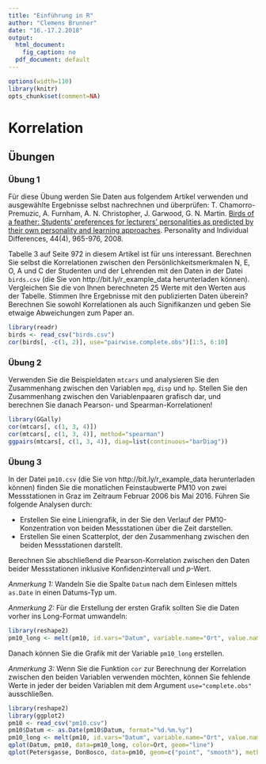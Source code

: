 ```yaml
---
title: "Einführung in R"
author: "Clemens Brunner"
date: "16.-17.2.2018"
output:
  html_document:
    fig_caption: no
  pdf_document: default
---
```


```r
options(width=110)
library(knitr)
opts_chunk$set(comment=NA)
```

# Korrelation

## Übungen
### Übung 1
Für diese Übung werden Sie Daten aus folgendem Artikel verwenden und ausgewählte Ergebnisse selbst nachrechnen und überprüfen: T. Chamorro-Premuzic, A. Furnham, A. N. Christopher, J. Garwood, G. N. Martin. [Birds of a feather: Students' preferences for lecturers' personalities as predicted by their own personality and learning approaches](http://dx.doi.org/10.1016/j.paid.2007.10.032). Personality and Individual Differences, 44(4), 965-976, 2008.

Tabelle 3 auf Seite 972 in diesem Artikel ist für uns interessant. Berechnen Sie selbst die Korrelationen zwischen den Persönlichkeitsmerkmalen N, E, O, A und C der Studenten und der Lehrenden mit den Daten in der Datei `birds.csv` (die Sie von http://bit.ly/r_example_data herunterladen können). Vergleichen Sie die von Ihnen berechneten 25 Werte mit den Werten aus der Tabelle. Stimmen Ihre Ergebnisse mit den publizierten Daten überein? Berechnen Sie sowohl Korrelationen als auch Signifikanzen und geben Sie etwaige Abweichungen zum Paper an.

```r
library(readr)
birds <- read_csv("birds.csv")
cor(birds[, -c(1, 2)], use="pairwise.complete.obs")[1:5, 6:10]
```


### Übung 2
Verwenden Sie die Beispieldaten `mtcars` und analysieren Sie den Zusammenhang zwischen den Variablen `mpg`, `disp` und `hp`. Stellen Sie den Zusammenhang zwischen den Variablenpaaren grafisch dar, und berechnen Sie danach Pearson- und Spearman-Korrelationen!

```r
library(GGally)
cor(mtcars[, c(1, 3, 4)])
cor(mtcars[, c(1, 3, 4)], method="spearman")
ggpairs(mtcars[, c(1, 3, 4)], diag=list(continuous="barDiag"))
```


### Übung 3
In der Datei `pm10.csv` (die Sie von http://bit.ly/r_example_data herunterladen können) finden Sie die monatlichen Feinstaubwerte PM10 von zwei Messstationen in Graz im Zeitraum Februar 2006 bis Mai 2016. Führen Sie folgende Analysen durch:

- Erstellen Sie eine Liniengrafik, in der Sie den Verlauf der PM10-Konzentration von beiden Messstationen über die Zeit darstellen.
- Erstellen Sie einen Scatterplot, der den Zusammenhang zwischen den beiden Messstationen darstellt.

Berechnen Sie abschließend die Pearson-Korrelation zwischen den Daten beider Messstationen inklusive Konfidenzintervall und $p$-Wert.

*Anmerkung 1:* Wandeln Sie die Spalte `Datum` nach dem Einlesen mittels `as.Date` in einen Datums-Typ um.

*Anmerkung 2:* Für die Erstellung der ersten Grafik sollten Sie die Daten vorher ins Long-Format umwandeln:

```r
library(reshape2)
pm10_long <- melt(pm10, id.vars="Datum", variable.name="Ort", value.name="pm10")
```

Danach können Sie die Grafik mit der Variable `pm10_long` erstellen.

*Anmerkung 3:* Wenn Sie die Funktion `cor` zur Berechnung der Korrelation zwischen den beiden Variablen verwenden möchten, können Sie fehlende Werte in jeder der beiden Variablen mit dem Argument `use="complete.obs"` ausschließen.

```r
library(reshape2)
library(ggplot2)
pm10 <- read_csv("pm10.csv")
pm10$Datum <- as.Date(pm10$Datum, format="%d.%m.%y")
pm10_long <- melt(pm10, id.vars="Datum", variable.name="Ort", value.name="pm10")
qplot(Datum, pm10, data=pm10_long, color=Ort, geom="line")
qplot(Petersgasse, DonBosco, data=pm10, geom=c("point", "smooth"), method="lm")
```

